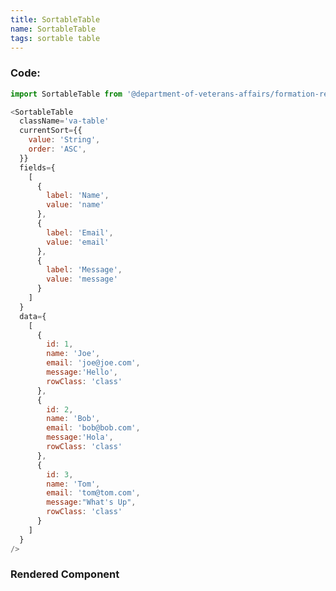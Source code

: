 ```yaml
---
title: SortableTable
name: SortableTable
tags: sortable table
---
```



### Code:

```javascript
import SortableTable from '@department-of-veterans-affairs/formation-react/SortableTable'

<SortableTable
  className='va-table'
  currentSort={{
    value: 'String',
    order: 'ASC',
  }}
  fields={
    [
      {
        label: 'Name',
        value: 'name'
      },
      {
        label: 'Email',
        value: 'email'
      },
      {
        label: 'Message',
        value: 'message'
      }
    ]
  }
  data={
    [
      {
        id: 1,
        name: 'Joe',
        email: 'joe@joe.com',
        message:'Hello',
        rowClass: 'class'
      },
      {
        id: 2,
        name: 'Bob',
        email: 'bob@bob.com',
        message:'Hola',
        rowClass: 'class'
      },
      {
        id: 3,
        name: 'Tom',
        email: 'tom@tom.com',
        message:"What's Up",
        rowClass: 'class'
      }
    ]
  }
/>
```

### Rendered Component

<div className="site-c-reactcomp__rendered">
  <SortableTable
    className='va-table'
    currentSort={{
      value: 'String',
      order: 'ASC',
    }}
    fields={
      [
        {
          label: 'Name',
          value: 'name'
        },
        {
          label: 'Email',
          value: 'email'
        },
        {
          label: 'Message',
          value: 'message'
        }
      ]
    }
    data={
      [
        {
          id: 1,
          name: 'Joe',
          email: 'joe@joe.com',
          message:'Hello',
          rowClass: 'class'
        },
        {
          id: 2,
          name: 'Bob',
          email: 'bob@bob.com',
          message:'Hola',
          rowClass: 'class'
        },
        {
          id: 3,
          name: 'Tom',
          email: 'tom@tom.com',
          message:"What's Up",
          rowClass: 'class'
        }
      ]
    }
  />
</div>
